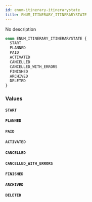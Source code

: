 ```yaml
---
id: enum-itinerary-itinerarystate
title: ENUM_ITINERARY_ITINERARYSTATE
---
```


No description

```graphql
enum ENUM_ITINERARY_ITINERARYSTATE {
  START
  PLANNED
  PAID
  ACTIVATED
  CANCELLED
  CANCELLED_WITH_ERRORS
  FINISHED
  ARCHIVED
  DELETED
}
```

### Values

#### `START`

#### `PLANNED`

#### `PAID`

#### `ACTIVATED`

#### `CANCELLED`

#### `CANCELLED_WITH_ERRORS`

#### `FINISHED`

#### `ARCHIVED`

#### `DELETED`
